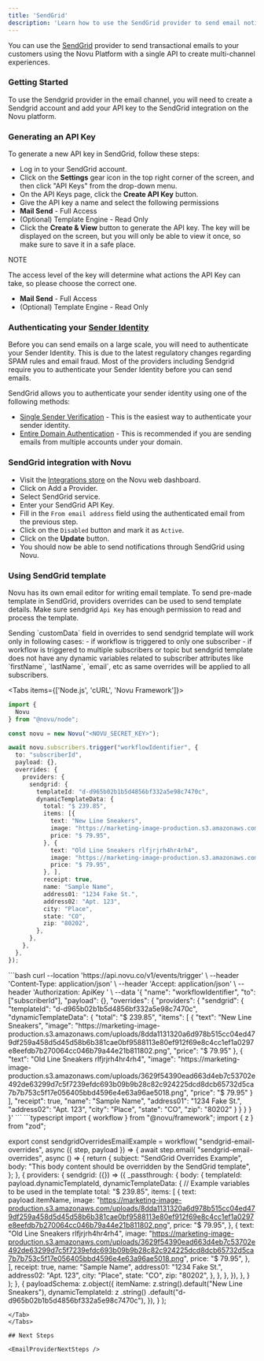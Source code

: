 ```yaml
---
title: 'SendGrid'
description: 'Learn how to use the SendGrid provider to send email notifications using Novu'
---
```



You can use the [SendGrid](https://sendgrid.com/) provider to send transactional emails to your customers using the Novu Platform with a single API to create multi-channel experiences.

### Getting Started

To use the Sendgrid provider in the email channel, you will need to create a Sendgrid account and add your API key to the SendGrid integration on the Novu platform.

### Generating an API Key

To generate a new API key in SendGrid, follow these steps:

- Log in to your SendGrid account.
- Click on the **Settings** gear icon in the top right corner of the screen, and then click "API Keys" from the drop-down menu.
- On the API Keys page, click the **Create API Key** button.
- Give the API key a name and select the following permissions
- **Mail Send** - Full Access
- (Optional) Template Engine - Read Only
- Click the **Create & View** button to generate the API key. The key will be displayed on the screen, but you will only be able to view it once, so make sure to save it in a safe place.

NOTE

The access level of the key will determine what actions the API Key can take, so please choose the correct one.

- **Mail Send** - Full Access
- (Optional) Template Engine - Read Only

### Authenticating your [Sender Identity](https://docs.sendgrid.com/for-developers/sending-email/sender-identity)

Before you can send emails on a large scale, you will need to authenticate your Sender Identity. This is due to the latest regulatory changes regarding SPAM rules and email fraud. Most of the providers including Sendgrid require you to authenticate your Sender Identity before you can send emails.

SendGrid allows you to authenticate your sender identity using one of the following methods:

- [Single Sender Verification](https://docs.sendgrid.com/ui/sending-email/sender-verification) - This is the easiest way to authenticate your sender identity.
- [Entire Domain Authentication](https://docs.sendgrid.com/ui/account-and-settings/how-to-set-up-domain-authentication) - This is recommended if you are sending emails from multiple accounts under your domain.

### SendGrid integration with Novu

- Visit the [Integrations store](https://dashboard.novu.co/integrations?utm_campaign=docs-sendgrid) on the Novu web dashboard.
- Click on Add a Provider.
- Select SendGrid service.
- Enter your SendGrid API Key.
- Fill in the `From email address` field using the authenticated email from the previous step.
- Click on the `Disabled` button and mark it as `Active`.
- Click on the **Update** button.
- You should now be able to send notifications through SendGrid using Novu.

### Using SendGrid template

Novu has its own email editor for writing email template. To send pre-made template in SendGrid, providers overrides can be used to send template details. Make sure sendgrid `Api Key` has enough permission to read and process the template.

<Callout type="info">
  Sending `customData` field in overrides to send sendgrid template will work
  only in following cases: 
  - if workflow is triggered to only one subscriber 
  - if workflow is triggered to multiple subscribers or topic but sendgrid
  template does not have any dynamic variables related to subscriber attributes
  like `firstName`, `lastName`, `email`, etc as same overrides will be applied
  to all subscribers.
</Callout>

<Tabs items={['Node.js', 'cURL', 'Novu Framework']}>
<Tab value="Node.js">
```typescript
import {
  Novu
} from "@novu/node";

const novu = new Novu("<NOVU_SECRET_KEY>");

await novu.subscribers.trigger("workflowIdentifier", {
  to: "subscriberId",
  payload: {},
  overrides: {
    providers: {
      sendgrid: {
        templateId: "d-d965b02b1b5d4856bf332a5e98c7470c",
        dynamicTemplateData: {
          total: "$ 239.85",
          items: [{
            text: "New Line Sneakers",
            image: "https://marketing-image-production.s3.amazonaws.com/uploads/8dda1131320a6d978b515cc04ed479df259a458d5d45d58b6b381cae0bf9588113e80ef912f69e8c4cc1ef1a0297e8eefdb7b270064cc046b79a44e21b811802.png",
            price: "$ 79.95",
          }, {
            text: "Old Line Sneakers rlfjrjrh4hr4rh4",
            image: "https://marketing-image-production.s3.amazonaws.com/uploads/3629f54390ead663d4eb7c53702e492de63299d7c5f7239efdc693b09b9b28c82c924225dcd8dcb65732d5ca7b7b753c5f17e056405bbd4596e4e63a96ae5018.png",
            price: "$ 79.95",
          }, ],
          receipt: true,
          name: "Sample Name",
          address01: "1234 Fake St.",
          address02: "Apt. 123",
          city: "Place",
          state: "CO",
          zip: "80202",
        },
      },
    },
  },
});
```
</Tab>
<Tab value="cURL">
```bash
curl --location 'https://api.novu.co/v1/events/trigger' \
--header 'Content-Type: application/json' \
--header 'Accept: application/json' \
--header 'Authorization: ApiKey <NOVU_SECRET_KEY>' \
--data '{
    "name": "workflowIdentifier",
    "to":  ["subscriberId"],
    "payload": {},
    "overrides": {
        "providers": {
            "sendgrid": {
                "templateId": "d-d965b02b1b5d4856bf332a5e98c7470c",
                "dynamicTemplateData": {
                    "total": "$ 239.85",
                    "items": [
                        {
                            "text": "New Line Sneakers",
                            "image": "https://marketing-image-production.s3.amazonaws.com/uploads/8dda1131320a6d978b515cc04ed479df259a458d5d45d58b6b381cae0bf9588113e80ef912f69e8c4cc1ef1a0297e8eefdb7b270064cc046b79a44e21b811802.png",
                            "price": "$ 79.95"
                        },
                        {
                            "text": "Old Line Sneakers rlfjrjrh4hr4rh4",
                            "image": "https://marketing-image-production.s3.amazonaws.com/uploads/3629f54390ead663d4eb7c53702e492de63299d7c5f7239efdc693b09b9b28c82c924225dcd8dcb65732d5ca7b7b753c5f17e056405bbd4596e4e63a96ae5018.png",
                            "price": "$ 79.95"
                        }
                    ],
                    "receipt": true,
                    "name": "Sample Name",
                    "address01": "1234 Fake St.",
                    "address02": "Apt. 123",
                    "city": "Place",
                    "state": "CO",
                    "zip": "80202"
                }
            }
        }
    }
}'
```
</Tab>
<Tab value="Novu Framework">
```typescript
import { workflow } from "@novu/framework";
import { z } from "zod";

export const sendgridOverridesEmailExample = workflow(
  "sendgrid-email-overrides",
  async ({ step, payload }) => {
    await step.email(
      "sendgrid-email-overrides",
      async () => {
        return {
          subject: "SendGrid Overrides Example",
          body: "This body content should be overridden by the SendGrid template",
        };
      },
      {
        providers: {
          sendgrid: ({}) => ({
            _passthrough: {
              body: {
                templateId: payload.dynamicTemplateId,
                dynamicTemplateData: {
                  // Example variables to be used in the template
                  total: "$ 239.85",
                  items: [
                    {
                      text: payload.itemName,
                      image:
                        "https://marketing-image-production.s3.amazonaws.com/uploads/8dda1131320a6d978b515cc04ed479df259a458d5d45d58b6b381cae0bf9588113e80ef912f69e8c4cc1ef1a0297e8eefdb7b270064cc046b79a44e21b811802.png",
                      price: "$ 79.95",
                    },
                    {
                      text: "Old Line Sneakers rlfjrjrh4hr4rh4",
                      image:
                        "https://marketing-image-production.s3.amazonaws.com/uploads/3629f54390ead663d4eb7c53702e492de63299d7c5f7239efdc693b09b9b28c82c924225dcd8dcb65732d5ca7b7b753c5f17e056405bbd4596e4e63a96ae5018.png",
                      price: "$ 79.95",
                    },
                  ],
                  receipt: true,
                  name: "Sample Name",
                  address01: "1234 Fake St.",
                  address02: "Apt. 123",
                  city: "Place",
                  state: "CO",
                  zip: "80202",
                },
              },
            },
          }),
        },
      }
    );
  },
  {
    payloadSchema: z.object({
      itemName: z.string().default("New Line Sneakers"),
      dynamicTemplateId: z
        .string()
        .default("d-d965b02b1b5d4856bf332a5e98c7470c"),
    }),
  }
);
```
</Tab>
</Tabs>

## Next Steps

<EmailProviderNextSteps />
